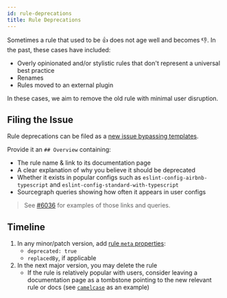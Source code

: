 ```yaml
---
id: rule-deprecations
title: Rule Deprecations
---
```


Sometimes a rule that used to be 👍 does not age well and becomes 👎.
In the past, these cases have included:

- Overly opinionated and/or stylistic rules that don't represent a universal best practice
- Renames
- Rules moved to an external plugin

In these cases, we aim to remove the old rule with minimal user disruption.

## Filing the Issue

Rule deprecations can be filed as a [new issue bypassing templates](https://github.com/typescript-eslint/typescript-eslint/issues/new).

Provide it an `## Overview` containing:

- The rule name & link to its documentation page
- A clear explanation of why you believe it should be deprecated
- Whether it exists in popular configs such as `eslint-config-airbnb-typescript` and `eslint-config-standard-with-typescript`
- Sourcegraph queries showing how often it appears in user configs

> See [#6036](https://github.com/typescript-eslint/typescript-eslint/issues/6036) for examples of those links and queries.

## Timeline

1. In any minor/patch version, add [rule `meta` properties](https://eslint.org/docs/latest/developer-guide/working-with-rules#rule-basics):
   - `deprecated: true`
   - `replacedBy`, if applicable
2. In the next major version, you may delete the rule
   - If the rule is relatively popular with users, consider leaving a documentation page as a tombstone pointing to the new relevant rule or docs (see [`camelcase`](/rules/camelcase/) as an example)
